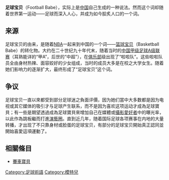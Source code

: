 {{multiple issues|
{{pov|time=2015-08-19T02:18:43+00:00}}
{{Unreferenced|time=2017-08-12T12:41:14+00:00}}
}}
'''足球宝贝'''（Football Babe），实际上是[[中国|中国]]自己生成的一种说法。然而这个词却随着世界第一运动——足球而深入人心，并成为如今脍炙人口的一个词。

== 来源 ==
足球宝贝的由来，是随着[[NBA|NBA]]一起来到中国的一个词——[[篮球宝贝|篮球宝贝]]（Basketball Babe）的转化物。大约在二十世纪九十年代末，随着当时的[[中国甲级足球A级联赛|中国甲级足球A级联赛]]（耳熟能详的“甲A”，后世的“中超”），在[[俱乐部|俱乐部]]级出现了“啦啦队”。这些啦啦队员全由身材热辣、面容姣好的少女组成，当时的成员大多是在校之大学女生。随着她们影响力的逐渐扩大，最终形成了“足球宝贝”这个词。

== 争议 ==
足球宝贝一直以來都受到部分足球迷之負面评價，因为她们當中大多数都是因为电视或其它媒体的吸引才与足球产生联系，而不是因为喜欢这项运动才成為足球寶貝；有一些是期望透過成為足球寶貝來增加自己在媒體或[[沙龍攝影愛好者|攝影愛好者]]中的曝光率，以此作為跳板繼而打進[[演藝圈|演藝圈]]。直到近几年，随着国际足球各项赛事在内地的大量转播，才出现了不只靠身材或脸蛋的足球宝贝，有部分的足球宝贝開始真正認同並開始喜愛這項運動了。

== 相關條目 ==
* [[賽車寶貝|賽車寶貝]]

{{应援文化}}

[[Category:足球術語|Category:足球術語]]
[[Category:模特兒|Category:模特兒]]